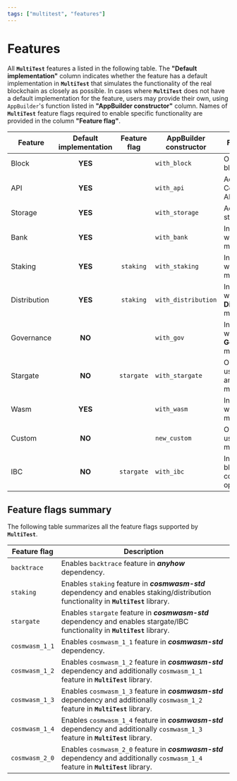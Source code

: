 ```yaml
---
tags: ["multitest", "features"]
---
```


# Features

All **`MultiTest`** features a listed in the following table. The **"Default implementation"**
column indicates whether the feature has a default implementation in **`MultiTest`** that simulates
the functionality of the real blockchain as closely as possible. In cases where **`MultiTest`** does
not have a default implementation for the feature, users may provide their own, using `AppBuilder`'s
function listed in **"AppBuilder constructor"** column. Names of **`MultiTest`** feature flags
required to enable specific functionality are provided in the column **"Feature flag"**.

| Feature      | Default<br/>implementation | Feature<br/>flag | AppBuilder<br/>constructor | Functionality                                      |
| ------------ | :------------------------: | :--------------: | -------------------------- | -------------------------------------------------- |
| Block        |          **YES**           |                  | `with_block`               | Operations on blocks.                              |
| API          |          **YES**           |                  | `with_api`                 | Access to CosmWasm API.                            |
| Storage      |          **YES**           |                  | `with_storage`             | Access to storage.                                 |
| Bank         |          **YES**           |                  | `with_bank`                | Interactions with **Bank** module.                 |
| Staking      |          **YES**           |    `staking`     | `with_staking`             | Interactions with **Staking** module.              |
| Distribution |          **YES**           |    `staking`     | `with_distribution`        | Interactions with **Distribution** module.         |
| Governance   |           **NO**           |                  | `with_gov`                 | Interactions with **Governance** module.           |
| Stargate     |           **NO**           |    `stargate`    | `with_stargate`            | Operations using `Stargate` and/or `Any` messages. |
| Wasm         |          **YES**           |                  | `with_wasm`                | Interactions with **Wasm** module.                 |
| Custom       |           **NO**           |                  | `new_custom`               | Operations using custom module.                    |
| IBC          |           **NO**           |    `stargate`    | `with_ibc`                 | Inter-blockchain communication operations.         |

## Feature flags summary

The following table summarizes all the feature flags supported by **`MultiTest`**.

| Feature flag   | Description                                                                                                                           |
| -------------- | ------------------------------------------------------------------------------------------------------------------------------------- |
| `backtrace`    | Enables `backtrace` feature in _**anyhow**_ dependency.                                                                               |
| `staking`      | Enables `staking` feature in _**cosmwasm-std**_ dependency and enables staking/distribution functionality in **`MultiTest`** library. |
| `stargate`     | Enables `stargate` feature in _**cosmwasm-std**_ dependency and enables stargate/IBC functionality in **`MultiTest`** library.        |
| `cosmwasm_1_1` | Enables `cosmwasm_1_1` feature in _**cosmwasm-std**_ dependency.                                                                      |
| `cosmwasm_1_2` | Enables `cosmwasm_1_2` feature in _**cosmwasm-std**_ dependency and additionally `cosmwasm_1_1` feature in **`MultiTest`** library.   |
| `cosmwasm_1_3` | Enables `cosmwasm_1_3` feature in _**cosmwasm-std**_ dependency and additionally `cosmwasm_1_2` feature in **`MultiTest`** library.   |
| `cosmwasm_1_4` | Enables `cosmwasm_1_4` feature in _**cosmwasm-std**_ dependency and additionally `cosmwasm_1_3` feature in **`MultiTest`** library.   |
| `cosmwasm_2_0` | Enables `cosmwasm_2_0` feature in _**cosmwasm-std**_ dependency and additionally `cosmwasm_1_4` feature in **`MultiTest`** library.   |
